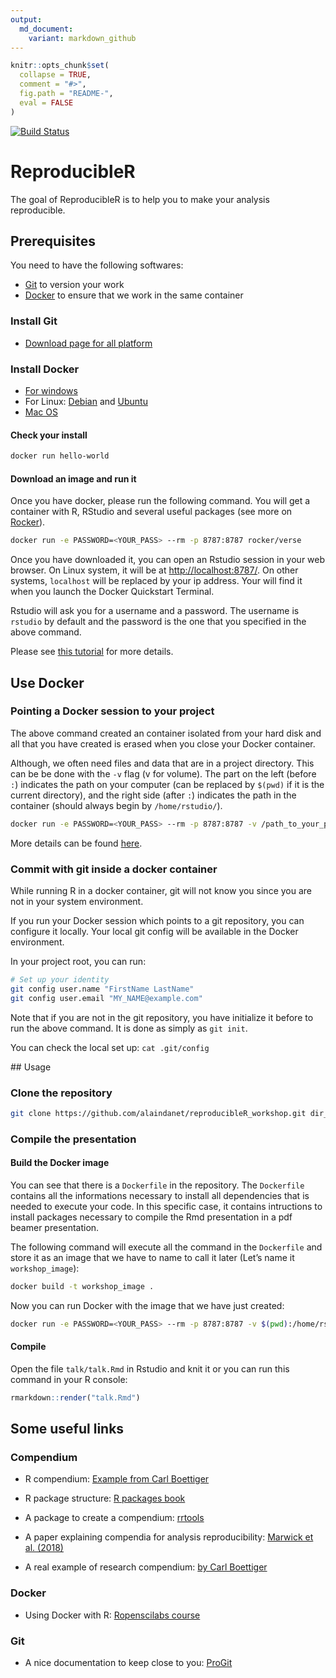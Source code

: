```yaml
---
output:
  md_document:
    variant: markdown_github
---
```


<!-- README.md is generated from README.Rmd. Please edit that file -->

```r
knitr::opts_chunk$set(
  collapse = TRUE,
  comment = "#>",
  fig.path = "README-",
  eval = FALSE
)
```

[![Build Status](https://travis-ci.com/alaindanet/reproducibleR_workshop.svg?branch=master)](https://travis-ci.com/alaindanet/reproducibleR_workshop)

# ReproducibleR

The goal of ReproducibleR is to help you to make your analysis reproducible.

## Prerequisites 

You need to have the following softwares:

- [Git](https://git-scm.com/downloads) to version your work
- [Docker](https://docs.docker.com/install/) to ensure that we work in the same container

### Install Git

- [Download page for all platform](https://git-scm.com/downloads)

### Install Docker

- [For windows](https://docs.docker.com/docker-for-windows/install/)
- For Linux: [Debian](https://docs.docker.com/install/linux/docker-ce/debian/) and
  [Ubuntu](https://docs.docker.com/install/linux/docker-ce/ubuntu/)
- [Mac OS](https://docs.docker.com/docker-for-mac/install/)

#### Check your install


```bash
docker run hello-world
```

#### Download an image and run it

Once you have docker, please run the following command. You will get a container
with R, RStudio and several useful packages (see more on
[Rocker](https://github.com/rocker-org/rocker)).

```bash
docker run -e PASSWORD=<YOUR_PASS> --rm -p 8787:8787 rocker/verse
```

Once you have downloaded it, you can open an Rstudio session in your web
browser. On Linux system, it will be at
[http://localhost:8787/](http://localhost:8787/). On other systems, `localhost`
will be replaced by your ip address. Your will find it when you launch the
Docker Quickstart Terminal. 

Rstudio will ask you for a username and a password. The username is `rstudio` by
default and the password is the one that you specified in the above command.

Please see [this
tutorial](http://ropenscilabs.github.io/r-docker-tutorial/02-Launching-Docker.html)
for more details.

## Use Docker

### Pointing a Docker session to your project 

The above command created an container isolated from your hard disk and all
that you have created is erased when you close your Docker container.

Although, we often need files and data that are in a project directory. This can
be be done with the `-v` flag (v for volume). The part on the left (before `:`)
indicates the path on your computer (can be replaced by `$(pwd)` if it is the
current directory), and the right side (after `:`) indicates the path in the
container (should always begin by `/home/rstudio/`).


```bash
docker run -e PASSWORD=<YOUR_PASS> --rm -p 8787:8787 -v /path_to_your_project/project_directory:/home/rstudio/project_directory rocker/verse
```
More details can be found
[here](https://ropenscilabs.github.io/r-docker-tutorial/02-Launching-Docker.html).


### Commit with git inside a docker container

While running R in a docker container, git will not know you since you are not
in your system environment.

If you run your Docker session which points to a git repository, you can
configure it locally. Your local git config will be available in the Docker
environment.    

In your project root, you can run:

```bash
# Set up your identity
git config user.name "FirstName LastName"
git config user.email "MY_NAME@example.com"

```

Note that if you are not in the git repository, you have initialize it before to
run the above command. It is done as simply as `git init`.

You can check the local set up: `cat .git/config`

## Usage

### Clone the repository

```bash
git clone https://github.com/alaindanet/reproducibleR_workshop.git dir_name
```

### Compile the presentation


#### Build the Docker image

You can see that there is a `Dockerfile` in the repository. The `Dockerfile`
contains all the informations necessary to install all dependencies that is
needed to execute your code. In this specific case, it contains intructions to
install packages necessary to compile the Rmd presentation in a pdf beamer 
presentation.
 
The following command will execute all the command in the `Dockerfile` and store
it as an image that we have to name to call it later (Let's name it `workshop_image`):

```bash
docker build -t workshop_image .
```

Now you can run Docker with the image that we have just created: 

```bash
docker run -e PASSWORD=<YOUR_PASS> --rm -p 8787:8787 -v $(pwd):/home/rstudio/project workshop_image:latest
```

#### Compile

Open the file `talk/talk.Rmd` in Rstudio and knit it or you can run this command
in your R console:

```r
rmarkdown::render("talk.Rmd")
```

## Some useful links 

### Compendium

- R compendium: [Example from Carl Boettiger](https://github.com/cboettig/template)

- R package structure: [R packages book](http://r-pkgs.had.co.nz/) 

- A package to create a compendium: [rrtools](https://github.com/benmarwick/rrtools)

- A paper explaining compendia for analysis reproducibility: [Marwick et al. (2018)](https://sci-hub.tw/10.1080/00031305.2017.1375986)

- A real example of research compendium: [by Carl Boettiger](https://github.com/cboettig/nonparametric-bayes)


### Docker

- Using Docker with R: [Ropenscilabs course](http://ropenscilabs.github.io/r-docker-tutorial/)

### Git 

- A nice documentation to keep close to you: [ProGit](https://git-scm.com/book/en/v2)
